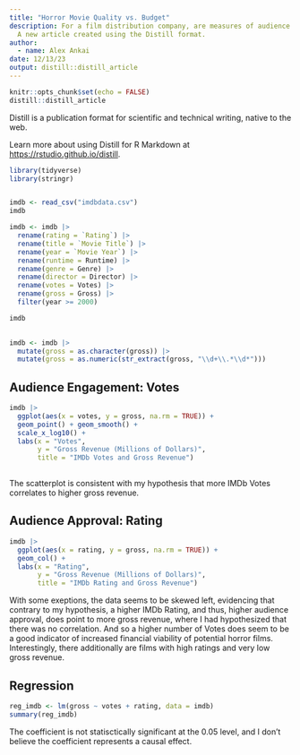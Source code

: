 ```yaml
---
title: "Horror Movie Quality vs. Budget"
description: For a film distribution company, are measures of audience engagement and approval on IMDb good indicators of how much revenue a potential film will earn? In this study, Over the summer, I interned for a film distribution company whose purpose is to aquire films to be distributed on streaming platforms like Pluto TV, Amazon Video, and Peacock. The biggest concern was whether an aquired film will be lucrative. It has to be good enough to interest viewers; the more viewers the more revenue brought in to the company. Therefore, in this study, I aim to use the movie database platform IMDb to find out if it can be used to accurately analyze a film's earning potential before deciding to buy the rights. IMDb has two statistics that I'm interested in for measuring audience engagement and approval: Votes and Rating. Votes indicates how many people "like" a film, while Rating is more two sided by indicating both whether viewers tend to like or dislike a film. Votes are better at gaging audience engagement than approval: higher-grossing films tend to get more Votes because films with the most viewers are engaged with the most on IMDb. On the other hand, Ratings do not reflect how many viewers interact with a film on the platform. My hypothesis is that more votes correlates with more gross revenue earned, which would make IMDb Votes a good measure of a film's money-making potential. On the contrary, I predict that IMDb Rating has no correlation with gross revenue, because even films that are considered "bad," as in, low quality, cheesy, etc. can earn a lot of money and viewers (for example, Snakes on a Plane and Sharknado). My explanatory variables are IMDb Votes and Rating. My outcome variable is Gross Revenue, which measures the gross revenue of a film upon release..
  A new article created using the Distill format.
author:
  - name: Alex Ankai 
date: 12/13/23
output: distill::distill_article
---
```


```r
knitr::opts_chunk$set(echo = FALSE)
distill::distill_article
```

Distill is a publication format for scientific and technical writing, native to the web. 

Learn more about using Distill for R Markdown at <https://rstudio.github.io/distill>.


```r
library(tidyverse)
library(stringr)


imdb <- read_csv("imdbdata.csv")
imdb

imdb <- imdb |>
  rename(rating = `Rating`) |>
  rename(title = `Movie Title`) |>
  rename(year = `Movie Year`) |>
  rename(runtime = Runtime) |>
  rename(genre = Genre) |>
  rename(director = Director) |>
  rename(votes = Votes) |>
  rename(gross = Gross) |>
  filter(year >= 2000)

imdb
  

imdb <- imdb |>
  mutate(gross = as.character(gross)) |>
  mutate(gross = as.numeric(str_extract(gross, "\\d+\\.*\\d*")))

```


## Audience Engagement: Votes

```r

imdb |>
  ggplot(aes(x = votes, y = gross, na.rm = TRUE)) +
  geom_point() + geom_smooth() +
  scale_x_log10() +
  labs(x = "Votes",
       y = "Gross Revenue (Millions of Dollars)",
       title = "IMDb Votes and Gross Revenue")
  

```

The scatterplot is consistent with my hypothesis that more IMDb Votes correlates to higher gross revenue. 



## Audience Approval: Rating

```r

imdb |>
  ggplot(aes(x = rating, y = gross, na.rm = TRUE)) +
  geom_col() + 
  labs(x = "Rating",
       y = "Gross Revenue (Millions of Dollars)",
       title = "IMDb Rating and Gross Revenue")

```

With some exeptions, the data seems to be skewed left, evidencing that contrary to my hypothesis, a higher IMDb Rating, and thus, higher audience approval, does point to more gross revenue, where I had hypothesized that there was no correlation. And so a higher number of Votes does seem to be a good indicator of increased financial viability of potential horror films. Interestingly, there additionally are films with high ratings and very low gross revenue.


## Regression

```r

reg_imdb <- lm(gross ~ votes + rating, data = imdb)
summary(reg_imdb)

```

The coefficient is not statisctically significant at the 0.05 level, and I don't believe the coefficient represents a causal effect.